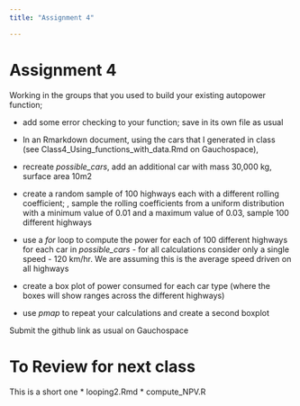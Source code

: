 ```yaml
---
title: "Assignment 4"

---
```


# Assignment 4

Working in the groups that you used to build your existing autopower function; 

* add some error checking to your function; save in its own file as usual
* In an Rmarkdown document, using the cars that I generated in class (see Class4_Using_functions_with_data.Rmd on Gauchospace), 

* recreate *possible_cars*, add an additional car with mass 30,000 kg, surface area 10m2

* create a random sample of 100 highways each with a different rolling coefficient; , sample the rolling coefficients from a uniform distribution with a minimum value of 0.01 and a maximum value of 0.03, sample 100 different highways

* use a *for* loop to compute the power for each of 100 different highways for each car in *possible_cars* -  for all calculations consider only a single speed -  120 km/hr. We are assuming this is the average speed driven on all highways

* create a box plot of power consumed for each car type (where the boxes will show ranges across the different highways)

* use *pmap* to repeat your calculations and create a second boxplot

Submit the github link as usual on Gauchospace

# To Review for next class

This is  a short one
* looping2.Rmd
* compute_NPV.R
